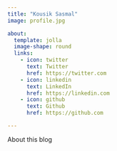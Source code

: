 ```yaml
---
title: "Kousik Sasmal"
image: profile.jpg

about:
  template: jolla
  image-shape: round
  links:
    - icon: twitter
      text: Twitter
      href: https://twitter.com
    - icon: linkedin
      text: LinkedIn
      href: https://linkedin.com
    - icon: github
      text: Github
      href: https://github.com

---
```


About this blog

